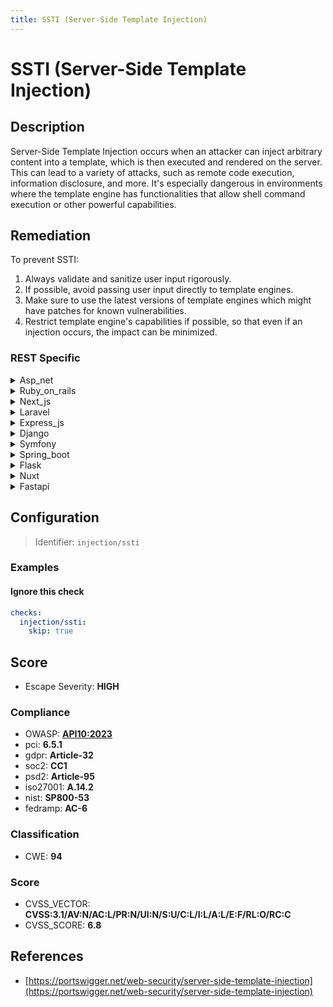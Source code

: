 ```yaml
---
title: SSTI (Server-Side Template Injection)
---
```


# SSTI (Server-Side Template Injection)

## Description

Server-Side Template Injection occurs when an attacker can inject arbitrary content into a template, which is then executed and rendered on the server. This can lead to a variety of attacks, such as remote code execution, information disclosure, and more.
It's especially dangerous in environments where the template engine has functionalities that allow shell command execution or other powerful capabilities.


## Remediation

To prevent SSTI:

1. Always validate and sanitize user input rigorously.
2. If possible, avoid passing user input directly to template engines.
3. Make sure to use the latest versions of template engines which might have patches for known vulnerabilities.
4. Restrict template engine's capabilities if possible, so that even if an injection occurs, the impact can be minimized.




### REST Specific

<details>
    <summary>Asp_net</summary>

To mitigate Server-Side Template Injection in ASP.NET, ensure that user input is strictly validated and sanitized before being passed to the template engine. Employ context-specific escaping and adhere to the principle of least privilege by restricting template engine permissions. Additionally, update to the latest version of the template engine and ASP.NET framework to benefit from security patches.

</details>

<details>
    <summary>Ruby_on_rails</summary>

In Ruby on Rails, ensure that user input is sanitized before being passed to the template engine. Use Rails' built-in escaping mechanisms to prevent the injection of malicious content. Additionally, configure the template engine to disable potentially dangerous features and adhere to the principle of least privilege, granting minimal permissions necessary for templates to function.

</details>

<details>
    <summary>Next_js</summary>

To mitigate Server-Side Template Injection in Next.js, ensure user input is properly sanitized and validated before being passed to template engines. Employ context-aware escaping and adhere to the principle of least privilege by restricting template engine permissions. Regularly update Next.js and its dependencies to incorporate security patches.

</details>

<details>
    <summary>Laravel</summary>

In Laravel, always ensure that user input is sanitized before being passed to the template engine. Use Laravel's built-in escaping functions, such as '{{ }}' for output, and avoid using '{!! !!}' which does not escape content. Additionally, adhere to the principle of least privilege by restricting template engine permissions and capabilities.

</details>

<details>
    <summary>Express_js</summary>

To mitigate Server-Side Template Injection in Express.js, ensure that user input is properly sanitized and validated before being passed to the template engine. Use context-aware escaping and adhere to the principle of least privilege by restricting template engine permissions. Additionally, avoid using eval() or allowing the execution of arbitrary code within templates. Keep the template engine and its dependencies up-to-date with the latest security patches.

</details>

<details>
    <summary>Django</summary>

In Django, ensure that you are using the latest version of the framework, as it includes built-in protections against SSTI. Always escape user input using Django's template system, which by default escapes variables unless explicitly told not to. Avoid using the 'safe' filter or marking content as 'mark_safe' unless absolutely necessary and you're sure about the safety of the content. Additionally, never allow user input to control the names of template tags or filters.

</details>

<details>
    <summary>Symfony</summary>

In Symfony, ensure that user input is never directly passed into the template engine. Use the 'escape' function to sanitize output, adhere to the principle of least privilege when configuring template permissions, and employ a Content Security Policy (CSP) to mitigate the risk of XSS attacks. Additionally, regularly update the Symfony framework and its dependencies to incorporate security patches.

</details>

<details>
    <summary>Spring_boot</summary>

In Spring Boot applications, to prevent Server-Side Template Injection, ensure that user input is never directly passed into template engines. Always sanitize and validate all user inputs. Use context-aware escaping and adhere to the principle of least privilege when configuring template engine permissions. Additionally, keep all dependencies, including the template engine, up to date with the latest security patches.

</details>

<details>
    <summary>Flask</summary>

To mitigate Server-Side Template Injection in Flask, ensure that user input is properly sanitized before being passed to the template engine. Use the Jinja2 sandboxed environment to restrict the template's capabilities, and avoid using functions like 'from_string' that compile templates from user inputs. Additionally, always keep the Jinja2 library up-to-date with the latest security patches.

</details>

<details>
    <summary>Nuxt</summary>

To mitigate Server-Side Template Injection in Nuxt.js, ensure that user input is properly sanitized and validated before being passed to the template engine. Utilize built-in escaping mechanisms to prevent the injection of malicious code. Additionally, adhere to the principle of least privilege by restricting template engine permissions and avoid using dangerous functions that can execute system-level commands. Keep Nuxt.js and its dependencies up to date to benefit from the latest security patches.

</details>

<details>
    <summary>Fastapi</summary>

To mitigate Server-Side Template Injection in FastAPI, ensure that user input is properly sanitized and validated before being passed to the template engine. Use built-in escaping mechanisms provided by the template engine, and avoid allowing users to control template logic or structure. Additionally, configure the template engine to disable or restrict dangerous functionalities that can execute arbitrary code. Regularly update FastAPI and its dependencies to incorporate security fixes.

</details>

## Configuration

> Identifier: `injection/ssti`



### Examples



#### Ignore this check

```yaml
checks:
  injection/ssti:
    skip: true
```




## Score

- Escape Severity: **<span className="high-severity">HIGH</span>**

### Compliance

- OWASP: **[API10:2023](https://github.com/OWASP/API-Security/blob/master/editions/2023/en/0xaa-unsafe-consumption-of-apis.md)**
- pci: **6.5.1**
- gdpr: **Article-32**
- soc2: **CC1**
- psd2: **Article-95**
- iso27001: **A.14.2**
- nist: **SP800-53**
- fedramp: **AC-6**

### Classification

- CWE: **94**




### Score

- CVSS_VECTOR: **CVSS:3.1/AV:N/AC:L/PR:N/UI:N/S:U/C:L/I:L/A:L/E:F/RL:O/RC:C**
- CVSS_SCORE: **6.8**

## References

- [https://portswigger.net/web-security/server-side-template-injection](https://portswigger.net/web-security/server-side-template-injection)
  